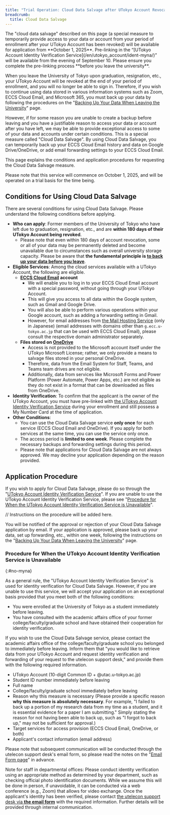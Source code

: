 ```yaml
---
title: "Trial Operation: Cloud Data Salvage after UTokyo Account Revocation"
breadcrumb:
  title: Cloud Data Salvage
---
```

<div class="box">
    The "cloud data salvage" described on this page (a special measure to temporarily provide access to your data or account from your period of enrollment after your UTokyo Account has been revoked) will be available for application from **October 1, 2025**. Pre-linking in the “[UTokyo Account Identity Verification Service](/en/utokyo_account/ident-myna/)” will be available from the evening of September 10. Please ensure you complete the pre-linking process **before you leave the university**.
</div>

When you leave the University of Tokyo upon graduation, resignation, etc., your UTokyo Account will be revoked at the end of your period of enrollment, and you will no longer be able to sign in. Therefore, if you wish to continue using data stored in various information systems such as Zoom, ECCS Cloud Email, and Microsoft 365, you must back up your data by following the procedures on the "[Backing Up Your Data When Leaving the University](./backup/)" page.

However, if for some reason you are unable to create a backup before leaving and you have a justifiable reason to access your data or account after you have left, we may be able to provide exceptional access to some of your data and accounts under certain conditions. This is a special measure called "Cloud Data Salvage". By using Cloud Data Salvage, you can temporarily back up your ECCS Cloud Email history and data on Google Drive/OneDrive, or add email forwarding settings to your ECCS Cloud Email.

This page explains the conditions and application procedures for requesting the Cloud Data Salvage measure.

Please note that this service will commence on October 1, 2025, and will be operated on a trial basis for the time being.

## Conditions for Using Cloud Data Salvage

There are several conditions for using Cloud Data Salvage. Please understand the following conditions before applying.

* **Who can apply**: Former members of the University of Tokyo who have left due to graduation, resignation, etc., and are **within 180 days of their UTokyo Account being revoked**.
  * Please note that even within 180 days of account revocation, some or all of your data may be permanently deleted and become unavailable due to circumstances such as overall university storage capacity. Please be aware that **the fundamental principle is [to back up your data before you leave](./backup/)**.
* **Eligible Services**: Among the cloud services available with a UTokyo Account, the following are eligible.
  * **[ECCS Cloud Email](/en/google/) account**
    * We will enable you to log in to your ECCS Cloud Email account with a special password, without going through your UTokyo Account.
    * This will give you access to all data within the Google system, such as Gmail and Google Drive.
    * You will also be able to perform various operations within your Google account, such as adding a forwarding setting in Gmail.
    * However, for email addresses from [the Mail Hosting Service](https://mh.ecc.u-tokyo.ac.jp/) (only in Japanese) (email addresses with domains other than `g.ecc.u-tokyo.ac.jp` that can be used with ECCS Cloud Email), please consult the respective domain administrator separately.
  * **Files stored on [OneDrive](/en/microsoft/onedrive/)**
    * Access is not provided to the Microsoft account itself under the UTokyo Microsoft License; rather, we only provide a means to salvage files stored in your personal OneDrive.
    * Therefore, data from the Email System for Staff, Teams, and Teams team drives are not eligible.
    * Additionally, data from services like Microsoft Forms and Power Platform (Power Automate, Power Apps, etc.) are not eligible as they do not exist in a format that can be downloaded as files from OneDrive.
* **Identity Verification**: To confirm that the applicant is the owner of the UTokyo Account, you must have pre-linked with [the UTokyo Account Identity Verification Service](/en/utokyo_account/ident-myna/) during your enrollment and still possess a My Number Card at the time of application.
* **Other Conditions**:
  * You can use the Cloud Data Salvage service **only once** for each service (ECCS Cloud Email and OneDrive). If you apply for both services at the same time, you can use the service only once.
  * The access period is **limited to one week**. Please complete the necessary backups and forwarding settings during this period.
  * Please note that applications for Cloud Data Salvage are not always approved. We may decline your application depending on the reason provided.

## Application Procedure

If you wish to apply for Cloud Data Salvage, please do so through the "[UTokyo Account Identity Verification Service](/en/utokyo_account/ident-myna/)".
If you are unable to use the UTokyo Account Identity Verification Service, please see "[Procedure for When the UTokyo Account Identity Verification Service is Unavailable](#no-myna)".

// Instructions on the procedure will be added here.

You will be notified of the approval or rejection of your Cloud Data Salvage application by email. If your application is approved, please back up your data, set up forwarding, etc., within one week, following the instructions on the "[Backing Up Your Data When Leaving the University](./backup/)" page.

### Procedure for When the UTokyo Account Identity Verification Service is Unavailable
{:#no-myna}

As a general rule, the "UTokyo Account Identity Verification Service" is used for identity verification for Cloud Data Salvage. However, if you are unable to use this service, we will accept your application on an exceptional basis provided that you meet both of the following conditions:

* You were enrolled at the University of Tokyo as a student immediately before leaving.
* You have consulted with the academic affairs office of your former college/faculty/graduate school and have obtained their cooperation for identity verification.

If you wish to use the Cloud Data Salvage service, please contact the academic affairs office of the college/faculty/graduate school you belonged to immediately before leaving. Inform them that "you would like to retrieve data from your UTokyo Account and request identity verification and forwarding of your request to the utelecon support desk," and provide them with the following required information.

* UTokyo Account (10-digit Common ID + @utac.u-tokyo.ac.jp)
* Student ID number immediately before leaving
* Full name
* College/faculty/graduate school immediately before leaving
* Reason why this measure is necessary (Please provide a specific reason **why this measure is absolutely necessary**. For example, "I failed to back up a portion of my research data from my time as a student, and it is essential evidence for a paper I am submitting." Simply stating the reason for not having been able to back up, such as "I forgot to back up," may not be sufficient for approval.)
* Target services for access provision (ECCS Cloud Email, OneDrive, or both)
* Applicant's contact information (email address)

Please note that subsequent communication will be conducted through the utelecon support desk's email form, so please read the notes on the "[Email Form page](/en/support/email-form/)" in advance.

Note for staff in departmental offices: Please conduct identity verification using an appropriate method as determined by your department, such as checking official photo identification documents. While we assume this will be done in person, if unavoidable, it can be conducted via a web conference (e.g., Zoom) that allows for video exchange. Once the applicant's identity has been verified, please contact [the utelecon support desk via **the email form**](/en/support/email-form/) with the required information. Further details will be provided through internal communication.
